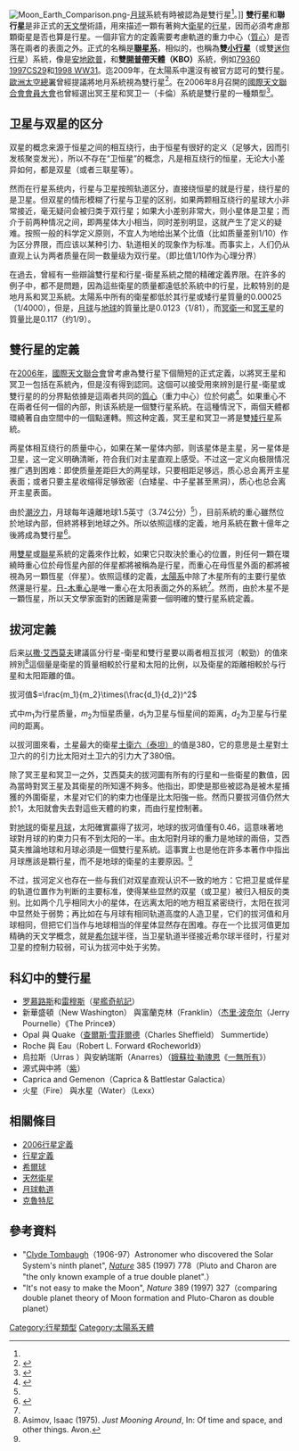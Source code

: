{{Proofreader needed|en|Double planet}}
[[Image:Moon_Earth_Comparison.png|thumb]]-[[月球|月球]]系統{{ndash}}有時被認為是雙行星<ref name="esa-double"/>。]]
{{not|双星}}
'''雙行星'''和'''聯行星'''是非正式的[[天文學|天文學]]術語，用來描述一顆有著夠大[[衛星|衛星]]的[[行星|行星]]，因而必須考慮那顆衛星是否也算是行星。一個非官方的定義需要考慮軌道的重力中心（[[質心|質心]]）是否落在兩者的表面之外。正式的名稱是'''[[聯星系_(天文學)|聯星系]]'''，相似的，也稱為'''雙[[小行星|小行星]]'''（或雙[[小行星|迷你行星]]）系統，像是[[小行星90|安地欧普]]，和'''雙[[古柏帶|開普帶]]天體（KBO）'''系統，例如[[小行星79360|79360 1997CS29]]和[[1998_WW31|1998 WW31]]。迄2009年，在太陽系中還沒有被官方認可的雙行星。[[歐洲太空總署|歐洲太空總署]]曾經提議將地月系統視為雙行星<ref name="esa-double">{{cite web |date=2003-10-05 |title=Welcome to the double planet |publisher=[[European_Space_Agency|ESA]] |url=http://www.esa.int/esaMI/SMART-1/SEMO1VMKPZD_0.html |accessdate=2009-11-12 |archive-date=2012-07-02 |archive-url=https://www.webcitation.org/68qlUFAIN?url=http://www.esa.int/esaMI/SMART-1/SEMO1VMKPZD_0.html |dead-url=no }}</ref>。在2006年8月召開的[[國際天文聯合會#26屆會員大會的行星定義|國際天文聯合會會員大會]]也曾經選出冥王星和冥卫一（卡倫）系統是雙行星的一種類型<ref name="Draft Resolution 5">{{cite web|title=The IAU draft definition of "planet" and "plutons"|url=http://www.iau.org/public_press/news/release/iau0601/|publisher=International Astronomical Union|date=2006-08-16|accessdate=2008-05-17|archive-date=2011-07-26|archive-url=https://web.archive.org/web/20110726170753/http://www.iau.org/public_press/news/detail/iau0601/|dead-url=no}}</ref>。

==卫星与双星的区分==
双星的概念来源于恒星之间的相互绕行，由于恒星有很好的定义（足够大，因而引发核聚变发光），所以不存在“卫恒星”的概念，凡是相互绕行的恒星，无论大小差异如何，都是双星（或者三联星等）。

然而在行星系统内，行星与卫星按照轨道区分，直接绕恒星的就是行星，绕行星的是卫星。但双星的情形模糊了行星与卫星的区别，如果两颗相互绕行的星球大小非常接近，毫无疑问会被归类于双行星；如果大小差别非常大，则小星体是卫星；而介于前两种情况之间，即两星体大小相当，同时差别明显，这就产生了定义的疑难。按照一般的科学定义原则，不宜人为地给出某个比值（比如质量差别1/10）作为区分界限，而应该以某种引力、轨道相关的现象作为标准。而事实上，人们仍从直观上认为两者质量在同一数量级为双行星。（即比值1/10作为心理分界）

在過去，曾經有一些辯論雙行星和行星-衛星系統之間的精確定義界限。在許多的例子中，都不是問題，因為這些衛星的质量都遠低於系統中的行星，比較特別的是地月系和冥卫系統。太陽系中所有的衛星都低於其行星或矮行星質量的0.00025（1/4000），但是，[[月球|月球]]与[[地球|地球]]的質量比是0.0123（1/81），而[[冥衛一|冥衛一]]和[[冥王星|冥王星]]的質量比是0.117（约1/9）。

== 雙行星的定義 ==
在[[2006年的科學|2006年]]，[[國際天文聯合會|國際天文聯合會]]曾考慮為雙行星下個簡短的正式定義，以將冥王星和冥卫一包括在系統內，但是沒有得到認同。这個可以接受用來辨別是行星-衛星或雙行星的的分界點依據是這兩者共同的[[質心|質心]]（重力中心）位於何處<ref name="Space Aug 16">{{cite web | year=2006 | title=Nine Planets Become 12 with Controversial New Definition | author=Robert Roy Britt | work=Space.com | url=http://www.space.com/scienceastronomy/060816_planet_definition.html | accessdate=2006-08-16 | archive-date=2012-07-04 | archive-url=https://www.webcitation.org/68ugfoxHV?url=http://www.space.com/2741-planets-12-controversial-definition.html | dead-url=no }}</ref>。如果重心不在兩者任何一個的內部，則该系統是一個雙行星系統。在這種情況下，兩個天體都環繞著自由空間中的一個點運轉。照这种定義，冥王星和冥卫一將是雙[[矮行星|矮行星]]系統。

两星体相互绕行的质量中心，如果在某一星体内部，则该星体是主星，另一星体是卫星，这一定义明确清晰，符合我们对主星直观上感受。不过这一定义向极限情况推广遇到困难：即使质量差距巨大的两星球，只要相距足够远，质心总会离开主星表面；或者只要主星收缩得足够致密（白矮星、中子星甚至黑洞），质心也总会离开主星表面。

由於[[潮汐加速|潮汐力]]，月球每年遠離地球1.5英寸（3.74公分）<ref name="moonplanet"/>），目前系統的重心雖然位於地球內部，但終將移到地球之外。所以依照這樣的定義，地月系統在數十億年之後將成為雙行星<ref name="moonplanet">{{cite web |date=2006-08-18 |title=Earth's moon could become a planet |publisher=CNN Science & Space |author=Robert Roy Britt |url=http://edition.cnn.com/2006/TECH/space/08/18/moon.planet |accessdate=2009-11-25 |archive-date=2012-07-02 |archive-url=https://www.webcitation.org/68qlW0hND?url=http://edition.cnn.com/2006/TECH/space/08/18/moon.planet |dead-url=no }}</ref>。

用[[雙星|雙星]]或[[聯星|聯星]]系統的定義來作比較，如果它只取決於重心的位置，則任何一顆在環繞時重心位於母恆星內部的伴星都將被稱為是行星，而重心在母恆星外面的都將被視為另一顆恆星（伴星）。依照這樣的定義，[[太陽系|太陽系]]中除了木星所有的主要行星依然還是行星。[[質量中心#日-木重心|日-木重心]]是唯一重心在太阳表面之外的系統<ref name="Asimov"/>。然而，由於木星不是一顆恆星，所以天文學家面對的困難是需要一個明確的雙行星系統定義。

== 拔河定義 ==
后来[[以撒·艾西莫夫|以撒·艾西莫夫]]建議區分行星-衛星和雙行星要以兩者相互拔河（較勁）的值來辨別<ref name="Asimov">Asimov, Isaac (1975). ''Just Mooning Around'', In: Of time and space, and other things. Avon.</ref>這個量是衛星的質量相較於行星和太阳的比例，以及衛星的距離相較於与行星和太阳距離的值。

拔河值<math>=\frac{m_1}{m_2}\times(\frac{d_1}{d_2})^2</math>

式中<math>m_1</math>为行星质量，<math>m_2</math>为恒星质量，<math>d_1</math>为卫星与恒星间的距离，<math>d_2</math>为卫星与行星间的距离。

以拔河圖來看，土星最大的衛星[[土衛六|土衛六（泰坦）]]的值是380，它的意思是土星對土卫六的的引力比太阳对土卫六的引力大了380倍。

除了冥王星和冥卫一之外，艾西莫夫的拔河圖有所有的行星和一些衛星的數值，因為當時對冥王星及其衛星的所知還不夠多。他指出，即使是那些被認為是被木星捕獲的外圍衛星，木星对它们的約束力也僅是比太阳強一些。然而只要拔河值仍然大於1，太阳就會失去對這些天體的約束，而由行星控制著。

對[[地球|地球]]的衛星[[月球|月球]]，太阳確實贏得了拔河，地球的拔河值僅有0.46，這意味著地球對月球的約束力只有不到太阳的一半。由太阳對月球的重力是地球的兩倍，艾西莫夫推論地球和月球必須是一個雙行星系統。這事實上也是他在許多本著作中指出月球應該是顆行星，而不是地球的衛星的主要原因。<ref name="Asimov"/>
{{cquote| 我們必須正視月球，因為將之视為地球的衛星或是捕獲物是不准确的，而應該如同地球一樣是顆行星，一起繞著太阳。更明確的說，在地月系統之內，最簡單的描述方法就是月球繞著地球運轉；但是，如果以正確的尺度描繪地球和月球繞行太阳的圖，你會看到月球軌道無處不是凹向太阳的，即它總是朝向太阳下坠。其它所有的衛星都无例外，通過它們軌道的任何一部分，都是漂離太阳的，它們都不同於我們的月球，取得主導權的是它們的行星。<ref name="Asimov"/>| Isaac Asimov}}

不过，拔河定义也存在一些与我们对双星直观认识不一致的地方：它把卫星或伴星的轨道位置作为判断的主要标准，使得某些显然的双星（或卫星）被归入相反的类别。比如两个几乎相同大小的星体，在远离太阳的地方相互紧密绕行，太阳在拔河中显然处于弱势；再比如在与月球有相同轨道高度的人造卫星，它们的拔河值和月球相同，但把它们当作与地球相当的伴星体显然存在困难。存在一个比拔河值更加精确的天文学概念，就是[[希尔球|希尔球]]半径，当卫星轨道半径接近希尔球半径时，行星对卫星的控制力较弱，可认为拔河中处于劣势。

== 科幻中的雙行星 ==

*[[罗慕路斯与雷穆斯|罗慕路斯]]和[[罗慕路斯与雷穆斯|雷穆斯]]（[[星艦奇航記|星艦奇航記]]）
*新華盛頓（New Washington） 與富蘭克林（Franklin）（[[杰里·波奈尔|杰里·波奈尔]]（Jerry Pournelle）《The Prince》）
*Opal 與 Quake（[[查爾斯·雪菲爾德|查爾斯·雪菲爾德]]（Charles Sheffield） Summertide）
*Roche 與 Eau（Robert L. Forward 《Rocheworld》）
*烏拉斯（Urras ）與安納瑞斯（Anarres）（[[娥蘇拉·勒瑰恩|娥蘇拉·勒瑰恩]]《[[一無所有|一無所有]]》）
*源式與中將（[[紫|紫]]）
*Caprica and Gemenon（Caprica & Battlestar Galactica）
*火星（Fire） 與水星（Water）（Lexx）

== 相關條目 ==
{{Wiktionary}}
*[[行星定義_(IAU)|2006行星定義]]
*[[行星定義|行星定義]]
*[[希爾球|希爾球]]
*[[衛星_(天體)|天然衛星]]
*[[月球軌道|月球軌道]]
*[[小行星3753|克魯特尼]]

== 參考資料 ==
<references/>
* "[[Clyde_Tombaugh|Clyde Tombaugh]]（1906-97）Astronomer who discovered the Solar System's ninth planet", ''[[Nature_(journal)|Nature]]'' 385 (1997) 778（Pluto and Charon are "the only known example of a true double planet".）
* "It's not easy to make the Moon", ''Nature'' 389 (1997) 327（comparing double planet theory of Moon formation and Pluto-Charon as double planet）
{{系外行星}}
{{DEFAULTSORT:Double Planet}}
[[Category:行星類型|Category:行星類型]]
[[Category:太陽系天體|Category:太陽系天體]]